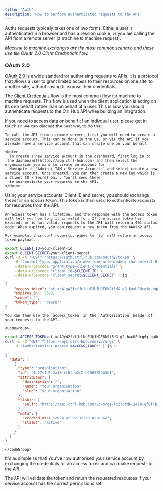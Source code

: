 ```yaml
---
title: 'Auth'
description: 'How to perform authenticated requests to the API'
---
```


Authz requests typically takes one of two forms. Either a user is authenticated in a browser and has a session cookie, or you are calling the API from a remote server (a machine to machine request).

_Machine to machine exchanges are the most common scenario and these use the OAuth 2.0 Client Credentials flow._

### OAuth 2.0

[OAuth 2.0](https://www.oauth.com) is a wide standard for authorising requests to APIs. It is a protocol that allows a user to grant limited access to their resources on one site, to another site, without having to expose their credentials.

The [Client Credentials](https://www.oauth.com/oauth2-servers/access-tokens/client-credentials/) flow is the most common flow for machine to machine requests. This flow is used when the client application is acting on its own behalf, rather than on behalf of a user. This is how you should authenticate requests to the Ctrl Hub API when building an integration.

<Info>
  If you need to access data on behalf of an indivdual user, please get in touch so we can discuss the best way to do this.
</Info>


<Steps>
  <Step title="Service Accounts">

    To call the API from a remote server, first you will need to create a service account. This can be done in the UI, or via the API if you already have a service account that can create one on your behalf.

    <Note>
      To create a new service account in the dashboard, first log in to [the dashboard](https://app.ctrl-hub.com) and then select the organisation you want to create an account for.
      Navigate to `Admin > IAM > Service Accounts` and select create a new service account. Once created, you can then create a new key which is a Client ID / Secret pair. You'll need these
      to authenticate your requests to the API.
    </Note>

  </Step>

  <Step title="Exchanging Client Credentials for an Access Token">

  Using your service accounts' Client ID and secret, you should exchange these for an access token. This token is then used to authenticate requests for resources from the API.

    An access token has a lifetime, and the response with the access token will tell you how long it is valid for. If the access token has expired, or is not valid, requests to the API will return a 401 status code. When expired, you can request a new token from the OAuth2 API.

    For example, this curl requests, piped to `jq` will return an access token payload.

<CodeGroup>

```bash Command
export CLIENT_ID=your-client-id
export CLIENT_SECRET=your-client-secret
curl -s -X "POST" "https://auth.ctrl-hub.com/oauth2/token" \
    -H 'Content-Type: application/x-www-form-urlencoded; charset=utf-8' \
    --data-urlencode "grant_type=client_credentials" \
    --data-urlencode "client_id=$CLIENT_ID" \
    --data-urlencode "client_secret=$CLIENT_SECRET" | jq '.'
```

```json Output
{
    "access_token": "at_xcAJgW2fzfJrlUuEJU1HDF6kSt5dG_g2-haxUFUcg6g.hg8m47lt75XEBWCmikmDvPhnT6t_ofrKhiG-5ihtMO4",
    "expires_in": 3599,
    "scope": "",
    "token_type": "bearer"
}
```

</CodeGroup>

  </Step>

  <Step title="Using the Access Token to make requests for Resources">

    You can then use the `access_token` in the `Authorization` header of your requests to the API.

    <CodeGroup>

```bash Command
export ACCESS_TOKEN=at_xcAJgW2fzfJrlUuEJU1HDF6kSt5dG_g2-haxUFUcg6g.hg8m47lt75XEBWCmikmDvPhnT6t_ofrKhiG-5ihtMO4
curl -s -X "GET" "https://api.ctrl-hub.com/v3/orgs" \
    -H "Authorization: Bearer $ACCESS_TOKEN" | jq '.'
```

```json Output
{
  "data": [
    {
      "type": "organisations",
      "id": "4c27cfd6-2a18-ef0f-b2c2-b2563859b3b1",
      "attributes": {
        "description": "",
        "name": "Your organisation",
        "slug": "your-organisation"
      },
      "links": {
        "self": "https://api.ctrl-hub.com/v3/orgs/4c27cfd6-2a18-ef0f-b2c2-b2563859b3b1"
      },
      "meta": {
        "created_at": "2024-07-02T17:39:09.896Z",
        "status": "active"
      }
    }
  ]
}
```

    </CodeGroup>

  </Step>

</Steps>

It's as simple as that! You've now authorised your service account by exchanging the credentials for an access token and can make requests to the API.

The API will validate the token and return the requested resources if your service account has the correct permissions set.
